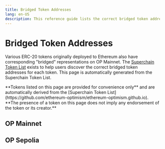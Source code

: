 ```yaml
---
title: Bridged Token Addresses
lang: en-US
description: This reference guide lists the correct bridged token addresses for each token.
---
```



# Bridged Token Addresses

Various ERC-20 tokens originally deployed to Ethereum also have corresponding "bridged" representations on OP Mainnet.
The [Superchain Token List](https://github.com/ethereum-optimism/ethereum-optimism.github.io) exists to help users discover the correct bridged token addresses for each token.
This page is automatically generated from the Superchain Token List.

<Callout>
  **Tokens listed on this page are provided for convenience only** and are automatically derived from the [Superchain Token List](https://github.com/ethereum-optimism/ethereum-optimism.github.io).
  **The presence of a token on this page does not imply any endorsement of the token or its creator.**
</Callout>

## OP Mainnet

<TokenListTable l1="1" l2="10" />

## OP Sepolia

<TokenListTable l1="11155111" l2="11155420" />
